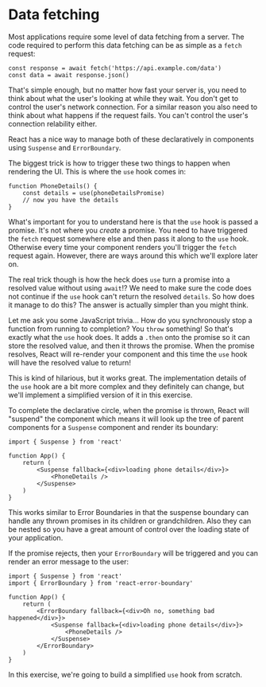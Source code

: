 # Data fetching

<EpicVideo url="https://www.epicreact.dev/workshops/react-suspense/intro-to-data-fetching" />

Most applications require some level of data fetching from a server. The code
required to perform this data fetching can be as simple as a `fetch` request:

```tsx
const response = await fetch('https://api.example.com/data')
const data = await response.json()
```

That's simple enough, but no matter how fast your server is, you need to think
about what the user's looking at while they wait. You don't get to control the
user's network connection. For a similar reason you also need to think about
what happens if the request fails. You can't control the user's connection
relability either.

React has a nice way to manage both of these declaratively in components using
`Suspense` and `ErrorBoundary`.

The biggest trick is how to trigger these two things to happen when rendering
the UI. This is where the `use` hook comes in:

```tsx
function PhoneDetails() {
	const details = use(phoneDetailsPromise)
	// now you have the details
}
```

What's important for you to understand here is that the `use` hook is passed a
promise. It's not where you _create_ a promise. You need to have triggered the
`fetch` request somewhere else and then pass it along to the `use` hook.
Otherwise every time your component renders you'll trigger the `fetch` request
again. However, there are ways around this which we'll explore later on.

The real trick though is how the heck does `use` turn a promise into a resolved
value without using `await`!? We need to make sure the code does not continue if
the `use` hook can't return the resolved `details`. So how does it manage to do
this? The answer is actually simpler than you might think.

Let me ask you some JavaScript trivia... How do you synchronously stop a
function from running to completion? You `throw` something! So that's exactly
what the `use` hook does. It adds a `.then` onto the promise so it can store the
resolved value, and then it throws the promise. When the promise resolves, React
will re-render your component and this time the `use` hook will have the
resolved value to return!

This is kind of hilarious, but it works great. The implementation details of the
`use` hook are a bit more complex and they definitely can change, but we'll
implement a simplified version of it in this exercise.

To complete the declarative circle, when the promise is thrown, React will
"suspend" the component which means it will look up the tree of parent
components for a `Suspense` component and render its boundary:

```tsx
import { Suspense } from 'react'

function App() {
	return (
		<Suspense fallback={<div>loading phone details</div>}>
			<PhoneDetails />
		</Suspense>
	)
}
```

This works similar to Error Boundaries in that the suspense boundary can handle
any thrown promises in its children or grandchildren. Also they can be nested so
you have a great amount of control over the loading state of your application.

If the promise rejects, then your `ErrorBoundary` will be triggered and you can
render an error message to the user:

```tsx
import { Suspense } from 'react'
import { ErrorBoundary } from 'react-error-boundary'

function App() {
	return (
		<ErrorBoundary fallback={<div>Oh no, something bad happened</div>}>
			<Suspense fallback={<div>loading phone details</div>}>
				<PhoneDetails />
			</Suspense>
		</ErrorBoundary>
	)
}
```

In this exercise, we're going to build a simplified `use` hook from scratch.
